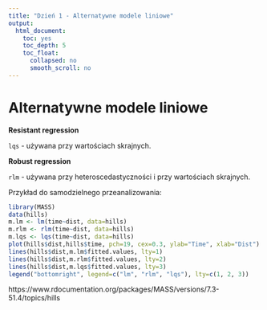 ```yaml
---
title: "Dzień 1 - Alternatywne modele liniowe"
output:
  html_document:
    toc: yes
    toc_depth: 5
    toc_float:
      collapsed: no
      smooth_scroll: no
---
```

<style type="text/css">
.title {
  display: none;
}

.table {
    width:70%;
}

#getting-started img {
  margin-right: 10px;
}

</style>



# Alternatywne modele liniowe

**Resistant regression**

`lqs` - używana przy wartościach skrajnych.

**Robust regression**

`rlm` - używana przy heteroscedastyczności i przy wartościach skrajnych.

Przykład do samodzielnego przeanalizowania:

```r
library(MASS)
data(hills)
m.lm <- lm(time~dist, data=hills)
m.rlm <- rlm(time~dist, data=hills)
m.lqs <- lqs(time~dist, data=hills)
plot(hills$dist,hills$time, pch=19, cex=0.3, ylab="Time", xlab="Dist")
lines(hills$dist,m.lm$fitted.values, lty=1)
lines(hills$dist,m.rlm$fitted.values, lty=2)
lines(hills$dist,m.lqs$fitted.values, lty=3)
legend("bottomright", legend=c("lm", "rlm", "lqs"), lty=c(1, 2, 3))
```

https://www.rdocumentation.org/packages/MASS/versions/7.3-51.4/topics/hills
</div>

